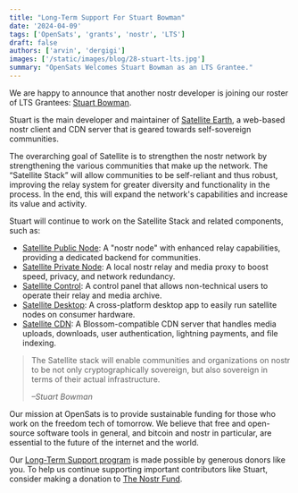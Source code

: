 ```yaml
---
title: "Long-Term Support For Stuart Bowman"
date: '2024-04-09'
tags: ['OpenSats', 'grants', 'nostr', 'LTS']
draft: false
authors: ['arvin', 'dergigi']
images: ['/static/images/blog/28-stuart-lts.jpg']
summary: "OpenSats Welcomes Stuart Bowman as an LTS Grantee."
---
```


We are happy to announce that another nostr developer is joining our roster of
LTS Grantees: [Stuart Bowman](https://github.com/lovvtide).

Stuart is the main developer and maintainer of [Satellite
Earth](https://satellite.earth/), a web-based nostr client and CDN server that
is geared towards self-sovereign communities.

The overarching goal of Satellite is to strengthen the nostr network by
strengthening the various communities that make up the network. The “Satellite
Stack” will allow communities to be self-reliant and thus robust, improving the
relay system for greater diversity and functionality in the process. In the end,
this will expand the network's capabilities and increase its value and activity.

Stuart will continue to work on the Satellite Stack and related components, such
as:

- [Satellite Public Node](https://github.com/satellite-earth/public-node): A "nostr node" with enhanced relay capabilities, providing a dedicated backend for communities.
- [Satellite Private Node](https://github.com/satellite-earth/private-node): A local nostr relay and media proxy to boost speed, privacy, and network redundancy.
- [Satellite Control](https://github.com/satellite-earth/dashboard-ui): A control panel that allows non-technical users to operate their relay and media archive.
- [Satellite Desktop](https://github.com/satellite-earth/desktop): A cross-platform desktop app to easily run satellite nodes on consumer hardware.
- [Satellite CDN](https://github.com/lovvtide/satellite-cdn): A Blossom-compatible CDN server that handles media uploads, downloads, user authentication, lightning payments, and file indexing.

> The Satellite stack will enable communities and organizations on nostr to be
> not only cryptographically sovereign, but also sovereign in terms of their
> actual infrastructure.
>
><cite>–Stuart Bowman</cite>

Our mission at OpenSats is to provide sustainable funding for those who work on
the freedom tech of tomorrow. We believe that free and open-source software
tools in general, and bitcoin and nostr in particular, are essential to the
future of the internet and the world.

Our [Long-Term Support
program](/blog/nostr-lts-long-term-support-for-nostr-developers) is made
possible by generous donors like you. To help us continue supporting important
contributors like Stuart, consider making a donation to [The Nostr
Fund](/funds/nostr).

<center>
    <DonateToNostrFundButton/>
</center>
